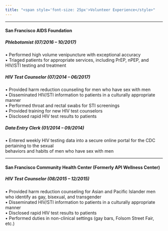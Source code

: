 ```yaml
---
title: "<span style='font-size: 25px'>Volunteer Experience</style>"
---
```

***

#### **San Francisco AIDS Foundation ** 

##### *Phlebotomist (07/2016 – 10/2017)*  
• Performed high volume venipuncture with exceptional accuracy  
• Triaged patients for appropriate services, including PrEP, nPEP, and HIV/STI testing and treatment  

##### *HIV Test Counselor (07/2014 – 06/2017)*  
• Provided harm reduction counseling for men who have sex with men  
• Disseminated HIV/STI information to patients in a culturally appropriate manner  
• Performed throat and rectal swabs for STI screenings  
• Provided training for new HIV test counselors  
• Disclosed rapid HIV test results to patients  

##### *Data Entry Clerk (01/2014 – 09/2014)*  
• Entered weekly HIV testing data into a secure online portal for the CDC pertaining to the sexual  
behaviors and habits of men who have sex with men  
	
***

#### **San Francisco Community Health Center (Formerly API Wellness Center)**  

##### *HIV Test Counselor (08/2015 – 12/2015)*
• Provided harm reduction counseling for Asian and Pacific Islander men who identify as gay, bisexual, and transgender  
• Disseminated HIV/STI information to patients in a culturally appropriate manner  
• Disclosed rapid HIV test results to patients  
• Performed duties in non-clinical settings (gay bars, Folsom Street Fair, etc.)  